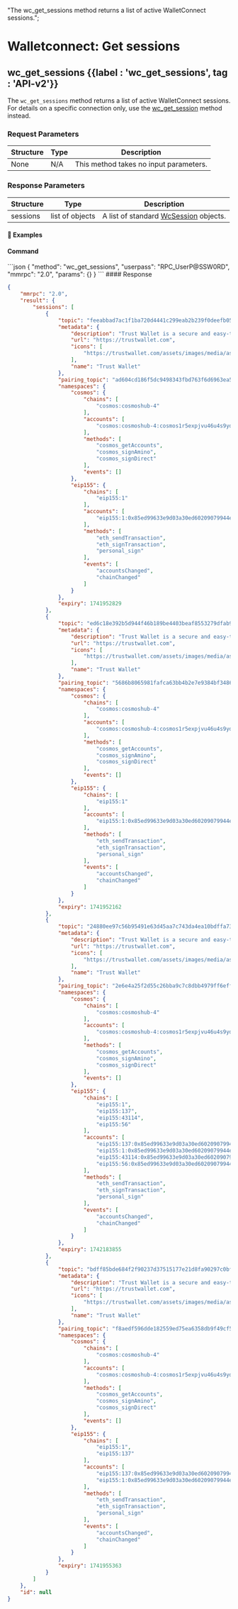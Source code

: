   "The wc_get_sessions method returns a list of active WalletConnect sessions.";

# Walletconnect: Get sessions

## wc\_get\_sessions {{label : 'wc_get_sessions', tag : 'API-v2'}}

The `wc_get_sessions` method returns a list of active WalletConnect sessions. For details on a specific connection only, use the [wc\_get\_session](/komodo-defi-framework/api/v20-dev/wc_get_session/#wc-get-session) method instead.

### Request Parameters

| Structure | Type | Description                            |
| --------- | ---- | -------------------------------------- |
| None      | N/A  | This method takes no input parameters. |

### Response Parameters

| Structure | Type            | Description                                                                                       |
| --------- | --------------- | ------------------------------------------------------------------------------------------------- |
| sessions  | list of objects | A list of standard [WcSession](/komodo-defi-framework/api/common_structures/#wc-session) objects. |

#### 📌 Examples

#### Command

<CodeGroup title="" tag="POST" label="wc_get_sessions" mm2MethodDecorate="true">
  ```json
  {
    "method": "wc_get_sessions",
    "userpass": "RPC_UserP@SSW0RD",
    "mmrpc": "2.0",
    "params": {}
  }
  ```
</CodeGroup>

<CollapsibleSection expandedText="Hide Response" collapsedText="Show Response">
  #### Response

  ```json
  {
      "mmrpc": "2.0",
      "result": {
          "sessions": [
              {
                  "topic": "feeabbad7ac1f1ba720d4441c299eab2b239f0deefb050fe50dbc7a350d55f75",
                  "metadata": {
                      "description": "Trust Wallet is a secure and easy-to-use mobile wallet",
                      "url": "https://trustwallet.com",
                      "icons": [
                          "https://trustwallet.com/assets/images/media/assets/TWT.png"
                      ],
                      "name": "Trust Wallet"
                  },
                  "pairing_topic": "ad604cd186f5dc9498343fbd763f6d6963ea511de0e5d557a33a8e3790d6d4d5",
                  "namespaces": {
                      "cosmos": {
                          "chains": [
                              "cosmos:cosmoshub-4"
                          ],
                          "accounts": [
                              "cosmos:cosmoshub-4:cosmos1r5expjvu46u4s9yd4d2lpmss22p848lw2a7wa8"
                          ],
                          "methods": [
                              "cosmos_getAccounts",
                              "cosmos_signAmino",
                              "cosmos_signDirect"
                          ],
                          "events": []
                      },
                      "eip155": {
                          "chains": [
                              "eip155:1"
                          ],
                          "accounts": [
                              "eip155:1:0x85ed99633e9d03a30ed60209079944e1f4272048"
                          ],
                          "methods": [
                              "eth_sendTransaction",
                              "eth_signTransaction",
                              "personal_sign"
                          ],
                          "events": [
                              "accountsChanged",
                              "chainChanged"
                          ]
                      }
                  },
                  "expiry": 1741952829
              },
              {
                  "topic": "ed6c18e392b5d944f46b189be4403beaf8553279dfab946c333cc6d45ddb60a5",
                  "metadata": {
                      "description": "Trust Wallet is a secure and easy-to-use mobile wallet",
                      "url": "https://trustwallet.com",
                      "icons": [
                          "https://trustwallet.com/assets/images/media/assets/TWT.png"
                      ],
                      "name": "Trust Wallet"
                  },
                  "pairing_topic": "5686b8065981fafca63bb4b2e7e9384bf348612981e69ac99fb8a698204aaed4",
                  "namespaces": {
                      "cosmos": {
                          "chains": [
                              "cosmos:cosmoshub-4"
                          ],
                          "accounts": [
                              "cosmos:cosmoshub-4:cosmos1r5expjvu46u4s9yd4d2lpmss22p848lw2a7wa8"
                          ],
                          "methods": [
                              "cosmos_getAccounts",
                              "cosmos_signAmino",
                              "cosmos_signDirect"
                          ],
                          "events": []
                      },
                      "eip155": {
                          "chains": [
                              "eip155:1"
                          ],
                          "accounts": [
                              "eip155:1:0x85ed99633e9d03a30ed60209079944e1f4272048"
                          ],
                          "methods": [
                              "eth_sendTransaction",
                              "eth_signTransaction",
                              "personal_sign"
                          ],
                          "events": [
                              "accountsChanged",
                              "chainChanged"
                          ]
                      }
                  },
                  "expiry": 1741952162
              },
              {
                  "topic": "24880ee97c56b95491e63d45aa7c743da4ea10bdffa73de7420ed91450c79c09",
                  "metadata": {
                      "description": "Trust Wallet is a secure and easy-to-use mobile wallet",
                      "url": "https://trustwallet.com",
                      "icons": [
                          "https://trustwallet.com/assets/images/media/assets/TWT.png"
                      ],
                      "name": "Trust Wallet"
                  },
                  "pairing_topic": "2e6e4a25f2d55c26bba9c7c8dbb4979ff6eff30adac83fbc67110d67399f6023",
                  "namespaces": {
                      "cosmos": {
                          "chains": [
                              "cosmos:cosmoshub-4"
                          ],
                          "accounts": [
                              "cosmos:cosmoshub-4:cosmos1r5expjvu46u4s9yd4d2lpmss22p848lw2a7wa8"
                          ],
                          "methods": [
                              "cosmos_getAccounts",
                              "cosmos_signAmino",
                              "cosmos_signDirect"
                          ],
                          "events": []
                      },
                      "eip155": {
                          "chains": [
                              "eip155:1",
                              "eip155:137",
                              "eip155:43114",
                              "eip155:56"
                          ],
                          "accounts": [
                              "eip155:137:0x85ed99633e9d03a30ed60209079944e1f4272048",
                              "eip155:1:0x85ed99633e9d03a30ed60209079944e1f4272048",
                              "eip155:43114:0x85ed99633e9d03a30ed60209079944e1f4272048",
                              "eip155:56:0x85ed99633e9d03a30ed60209079944e1f4272048"
                          ],
                          "methods": [
                              "eth_sendTransaction",
                              "eth_signTransaction",
                              "personal_sign"
                          ],
                          "events": [
                              "accountsChanged",
                              "chainChanged"
                          ]
                      }
                  },
                  "expiry": 1742183855
              },
              {
                  "topic": "bdff85bde684f2f90237d37515177e21d8fa90297c0bf254393629bd9a134a92",
                  "metadata": {
                      "description": "Trust Wallet is a secure and easy-to-use mobile wallet",
                      "url": "https://trustwallet.com",
                      "icons": [
                          "https://trustwallet.com/assets/images/media/assets/TWT.png"
                      ],
                      "name": "Trust Wallet"
                  },
                  "pairing_topic": "f8aedf596dde182559ed75ea6358db9f49cf5a8757c0f32551fca8062d613191",
                  "namespaces": {
                      "cosmos": {
                          "chains": [
                              "cosmos:cosmoshub-4"
                          ],
                          "accounts": [
                              "cosmos:cosmoshub-4:cosmos1r5expjvu46u4s9yd4d2lpmss22p848lw2a7wa8"
                          ],
                          "methods": [
                              "cosmos_getAccounts",
                              "cosmos_signAmino",
                              "cosmos_signDirect"
                          ],
                          "events": []
                      },
                      "eip155": {
                          "chains": [
                              "eip155:1",
                              "eip155:137"
                          ],
                          "accounts": [
                              "eip155:137:0x85ed99633e9d03a30ed60209079944e1f4272048",
                              "eip155:1:0x85ed99633e9d03a30ed60209079944e1f4272048"
                          ],
                          "methods": [
                              "eth_sendTransaction",
                              "eth_signTransaction",
                              "personal_sign"
                          ],
                          "events": [
                              "accountsChanged",
                              "chainChanged"
                          ]
                      }
                  },
                  "expiry": 1741955363
              }
          ]
      },
      "id": null
  }
  ```
</CollapsibleSection>
